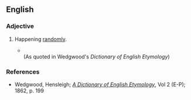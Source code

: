==English==

===Adjective===
{{en-adj|-}}

# {{obsolete}} Happening [[randomly]].
#* {{quote-book | year=~1596 | title=A Tale of a Tub | author=[[w:Ben Johnson|Ben Johnson]] | url=http://hollowaypages.com/jonson1692tub.htm
| passage=I put it <br/> Ev'n to your worship's bitterment, habnab; <br/> I shall have a chance of the dice for it.}} <br/>(As quoted in Wedgwood's ''Dictionary of English Etymology'')

===References===
* Wedgwood, Hensleigh; ''[http://books.google.com/books?id=eXIPAAAAYAAJ A Dictionary of English Etymology]'', Vol 2 (E-P); 1862, p. 199